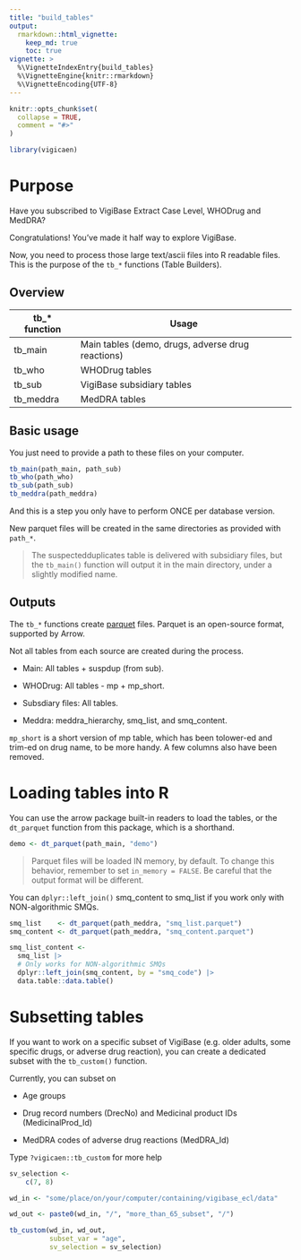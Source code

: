 ```yaml
---
title: "build_tables"
output: 
  rmarkdown::html_vignette:
    keep_md: true
    toc: true
vignette: >
  %\VignetteIndexEntry{build_tables}
  %\VignetteEngine{knitr::rmarkdown}
  %\VignetteEncoding{UTF-8}
---
```


```r
knitr::opts_chunk$set(
  collapse = TRUE,
  comment = "#>"
)
```

```r
library(vigicaen)
```

# Purpose

Have you subscribed to VigiBase Extract Case Level, WHODrug and MedDRA?

Congratulations! You've made it half way to explore VigiBase.

Now, you need to process those large text/ascii files into R readable files. 
This is the purpose of the `tb_*` functions (Table Builders).

## Overview

| tb\_\* function | Usage                                             |
|-----------------|---------------------------------------------------|
| tb_main         | Main tables (demo, drugs, adverse drug reactions) |
| tb_who          | WHODrug tables                                    |
| tb_sub          | VigiBase subsidiary tables                        |
| tb_meddra       | MedDRA tables                                     |

## Basic usage

You just need to provide a path to these files on your computer.

```r

tb_main(path_main, path_sub)
tb_who(path_who)
tb_sub(path_sub)
tb_meddra(path_meddra)

```

And this is a step you only have to perform ONCE per database version.

New parquet files will be created in the same directories as provided with `path_*`.

> The suspectedduplicates table is delivered with subsidiary files, 
but the `tb_main()` function will output it in the main directory, 
under a slightly modified name.

## Outputs

The `tb_*` functions create [parquet](https://arrow.apache.org/docs/r/index.html) 
files. Parquet is an open-source format, supported by Arrow.

Not all tables from each source are created during the process.

-   Main: All tables + suspdup (from sub).

-   WHODrug: All tables - mp + mp_short.

-   Subsdiary files: All tables.

-   Meddra: meddra_hierarchy, smq_list, and smq_content.

`mp_short` is a short version of mp table, which has been tolower-ed 
and trim-ed on drug name, to be more handy. A few columns also have been removed.

# Loading tables into R

You can use the arrow package built-in readers to load the tables, or the
`dt_parquet` function from this package, which is a shorthand.

```r

demo <- dt_parquet(path_main, "demo")

```

> Parquet files will be loaded IN memory, by default. 
To change this behavior, remember to set `in_memory = FALSE`. 
Be careful that the output format will be different.

You can `dplyr::left_join()` smq_content to smq_list if you work only with 
NON-algorithmic SMQs.

```r
smq_list    <- dt_parquet(path_meddra, "smq_list.parquet")
smq_content <- dt_parquet(path_meddra, "smq_content.parquet")

smq_list_content <-
  smq_list |>
  # Only works for NON-algorithmic SMQs
  dplyr::left_join(smq_content, by = "smq_code") |>
  data.table::data.table()
```

# Subsetting tables

If you want to work on a specific subset of VigiBase 
(e.g. older adults, some specific drugs, or adverse drug reaction), 
you can create a dedicated subset with the `tb_custom()` function.

Currently, you can subset on

-   Age groups

-   Drug record numbers (DrecNo) and Medicinal product IDs (MedicinalProd_Id)

-   MedDRA codes of adverse drug reactions (MedDRA_Id)

Type `?vigicaen::tb_custom` for more help

```r

sv_selection <-
    c(7, 8)

wd_in <- "some/place/on/your/computer/containing/vigibase_ecl/data"

wd_out <- paste0(wd_in, "/", "more_than_65_subset", "/")

tb_custom(wd_in, wd_out,
          subset_var = "age",
          sv_selection = sv_selection)
```
